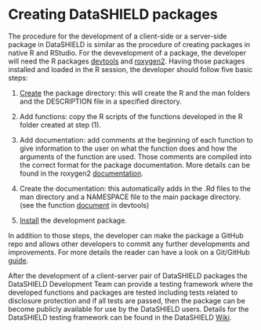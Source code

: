 # Creating DataSHIELD packages

The procedure for the development of a client-side or a server-side package in DataSHIELD is similar as the procedure of creating packages in native R and RStudio. For the devevelopment of a package, the developer will need the R packages [devtools](https://cran.r-project.org/web/packages/devtools/readme/README.html) and [roxygen2](https://cran.r-project.org/web/packages/roxygen2/index.html). Having those packages installed and loaded in the R session, the developer should follow five basic steps:

(1) [Create](https://www.rdocumentation.org/packages/devtools/versions/2.2.2/topics/create) the package directory: this will create the R and the man folders and the DESCRIPTION file in a specified directory. 

(2) Add functions: copy the R scripts of the functions developed in the R folder created at step (1).

(3) Add documentation: add comments at the beginning of each function to give information to the user on what the function does and how the arguments of the function are used. Those comments are compiled into the correct format for the package documentation. More details can be found in the roxygen2 [documentation](https://roxygen2.r-lib.org).

(4) Create the documentation: this automatically adds in the .Rd files to the man directory and a NAMESPACE file to the main package directory. (see the function [document](https://www.rdocumentation.org/packages/devtools/versions/2.3.0/topics/document) in devtools)

(5) [Install](https://www.rdocumentation.org/packages/devtools/versions/2.3.0/topics/install) the development package.

In addition to those steps, the developer can make the package a GitHub repo and allows other developers to commit any further developments and improvements. For more details the reader can have a look on a Git/GitHub [guide](https://kbroman.org/github_tutorial/).

After the development of a client-server pair of DataSHIELD packages the DataSHIELD Development Team can provide a testing framework where the developed functions and packages are tested including tests related to disclosure protection and if all tests are passed, then the package can be become publicly available for use by the DataSHIELD users. Details for the DataSHIELD testing framework can be found in the DataSHIELD [Wiki](https://data2knowledge.atlassian.net/wiki/spaces/DSDEV/pages/658505761/Testing).


